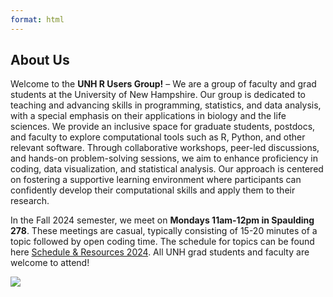 ```yaml
---
format: html
---
```


## About Us

::: grid
::: g-col-7
Welcome to the **UNH R Users Group!** -- We are a group of faculty and grad students at the University of New Hampshire. Our group is dedicated to teaching and advancing skills in programming, statistics, and data analysis, with a special emphasis on their applications in biology and the life sciences. We provide an inclusive space for graduate students, postdocs, and faculty to explore computational tools such as R, Python, and other relevant software. Through collaborative workshops, peer-led discussions, and hands-on problem-solving sessions, we aim to enhance proficiency in coding, data visualization, and statistical analysis. Our approach is centered on fostering a supportive learning environment where participants can confidently develop their computational skills and apply them to their research.

In the Fall 2024 semester, we meet on **Mondays 11am-12pm in Spaulding 278**. These meetings are casual, typically consisting of 15-20 minutes of a topic followed by open coding time. The schedule for topics can be found here [Schedule & Resources 2024](schedule.qmd). All UNH grad students and faculty are welcome to attend!
:::

::: g-col-4
![](images/UNH_RUsers.png)
:::
:::
